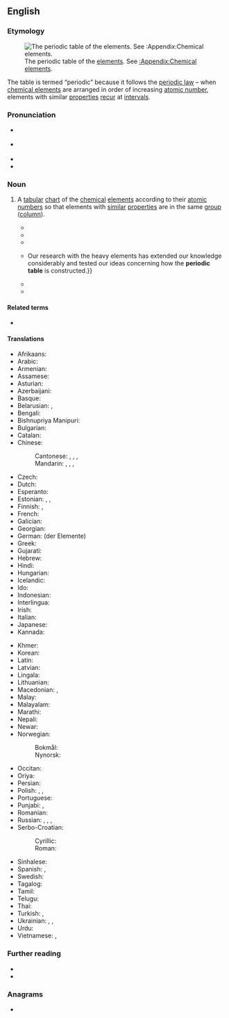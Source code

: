 ==English==
{{was wotd|2019|March|6}}

===Etymology===
[[File:Periodic table.svg|thumb|The periodic table of the [[element]]s. See [[:Appendix:Chemical elements]].]]

The table is termed “periodic” because it follows the [[periodic law]]&nbsp;– when [[chemical element]]s are arranged in order of increasing [[atomic number]], elements with similar [[property|properties]] [[recur]] at [[interval]]s.

===Pronunciation===
* {{a|RP}} {{IPA|en|/ˌpɪɹiˈɒdɪk ˈteɪb(ə)l/|/ˌpɪə-/}}
* {{a|GA}} {{IPA|en|/ˌpɪɹiˈɑdɪk ˈteɪbəl/}}
* {{rhymes|en|eɪbəl|s=6}}
* {{hyphenation|en|pe|ri|od|ic ta|ble}}

===Noun===
{{en-noun}}

# {{lb|en|chemistry}} A [[tabular]] [[chart#Noun|chart]] of the [[chemical#Adjective|chemical]] [[element]]s according to their [[atomic number]]s so that elements with [[similar]] [[property|properties]] are in the same [[group#Noun|group]] ([[column]]).
#* {{quote-journal|en|author=William Ramsay|authorlink=William Ramsay|title=[Societies and Academies. London.] An Attempt to Estimate the Relative Amounts of Krypton and of Xenon in Atmospheric Air.|journal=[[w:Nature (journal)|Nature: A Weekly Illustrated Journal of Science]]|location=London; New York, N.Y.|publisher=[[w:Macmillan Publishers|Macmillan and Co.]]|date=26 March 1903|year_published=16 April 1903|volume=67|issue=1746|page=573|pageurl=https://books.google.com/books?id=NfwWAAAAYAAJ&pg=RA2-PA573|column=2|oclc=64051812|passage=The atomic weight of krypton would accordingly be 81.62; the mean of former determinations is 81.28. This is in accordance with its position in the '''periodic table''', which lies between bromine, 80, and rubidium, 85.}}
#* {{quote-book|en|author=Frank Wigglesworth Clarke|authorlink=Frank Wigglesworth Clarke|author2=Henry Stephens Washington|authorlink2=Henry Stephens Washington|chapter=Evolution of the Elements|title=The Composition of the Earth’s Crust|series={{w|United States Geological Survey}} Professional Paper|seriesvolume=127|location=Washington, D.C.|publisher=[[w:United States Government Publishing Office|Government Printing Office]]|year=1924|pages=107–108|pageurl=https://books.google.com/books?id=A0oRAAAAIAAJ&pg=PA108|oclc=595215791|passage=Silica and alumina are distinctly the most abundant and characteristic petrogenic constituents, and with them are most frequently associated those elements toward the extreme petrogenic end of the '''periodic table''', especially potassium, sodium, and calcium in the order named; and these elements are associated with each other.}}
#* {{quote-book|en|author=George N. Bowers|chapter=Introduction—The Gallium Melting-point Standard: A New Fixed Point to Assure the Accuracy of Temperature Measurements in the Clinical Laboratory|editors=B[illy] W[ilson] Mangum and D[onald] D. Thornton|title=The Gallium Melting-point Standard|series=[[w:National Institute of Standards and Technology|National Bureau of Standards]] Special Publication|seriesvolume=481|location=Washington, D.C.|publisher=[[w:United States Government Publishing Office|U.S. Government Printing Office]]|month=June|year=1977|page=709|pageurl=https://books.google.com/books?id=83uLCRt7I6gC&pg=PA709|column=1|oclc=758253357|passage=Gallium, the 32nd most abundant element in the earth's crust, is a silver-grey metal, widely distributed in trace amounts in many rocks and ores. Its name, gallium (Lat., ''gallia'', France), honors the discovery of this element by a French chemist in 1875, just four years after [[w:Dmitri Mendeleev|[Dmitri] Mendeleev]] predicted its probable existence from a blank space in his newly described '''periodic table'''.}}
#* {{quote-journal|en|author=Richard Hahn|title=Life at the End of the Periodic Table|editor=Carolyn Krause|journal=Oak Ridge National Laboratory Review|location=Oak Ridge, Tenn.|publisher={{w|Oak Ridge National Laboratory}}|month=spring|year=1983|volume=16|issue=2|page=25|pageurl=https://books.google.com/books?id=w0s0ZGloTKoC&pg=RA1-PA25|column=1|issn=0048-1262|oclc=224131947|passage=The main theme of TRL [Transuranium Research Laboratory] research with transuranium elements has been the exploration of a region of the '''periodic table''' that is relatively new and inaccessible to most scientists. {{...}} Our research with the heavy elements has extended our knowledge considerably and tested our ideas concerning how the '''periodic table''' is constructed.}}
#* {{quote-book|en|author=Kristi Lew|chapter=Mercury: The Inside Story|title=Mercury|series=Understanding the Elements of the Periodic Table|location=New York, N.Y.|publisher=[[w:Rosen Publishing|The Rosen Publishing Group]]|year=2009|page=20|pageurl=https://books.google.com/books?id=pgUfSrD4gzQC&pg=PA20|isbn=978-1-4042-1780-5|passage=Taking into account the masses and percents of the isotopes, the average weight of a mercury atom is 200.59 amu, the atomic weight that is listed on some '''periodic tables'''. This type of average is called a weighted average. On other '''periodic tables''', such as the one in this book, mercury's atomic weight is rounded to the nearest whole number (201 amu).}}
#* {{quote-book|en|author=Peter J. Mikulecky|author2=Christopher Hren|chapter=Understanding the Many Uses of the Mole|title=Chemistry Workbook for Dummies|edition=2nd|location=Hoboken, N.J.|publisher={{w|John Wiley & Sons}}|year=2015|section=part II (Making and Remaking Compounds)|page=101|pageurl=https://books.google.com/books?id=puSfBQAAQBAJ&pg=PA101|isbn=978-1-118-94004-4|passage=The atomic masses you see in many '''periodic tables''' may vary slightly, so for consistency, we've rounded all atomic mass values to two decimal places before plugging them into equations.}}

====Related terms====
* {{l|en|periodic law}}

====Translations====
{{trans-top|tabular chart of the chemical elements}}
* Afrikaans: {{t+|af|periodieke tabel}}
* Arabic: {{t|ar|جَدْوَلٌ دَوْرِيّ|m}}
* Armenian: {{t|hy|պարբերական աղյուսակ}}
* Assamese: {{t|as|পৰ্যাবৃত্ত তালিকা}}
* Asturian: {{t|ast|tabla periódica|f}}
* Azerbaijani: {{t|az|dövri cədvəl}}
* Basque: {{t|eu|taula periodikoa}}
* Belarusian: {{t|be|перыядычная сістэма элементаў|f}}, {{t|be|табліца Мендзялеева|f}}
* Bengali: {{t|bn|পর্যায় সারণী}}
* Bishnupriya Manipuri: {{t|bpy|পর্যায় সারণী}}
* Bulgarian: {{t|bg|периодична система на елементите|f}}
* Catalan: {{t|ca|taula periòdica|f}}
* Chinese:
*: Cantonese: {{t|yue|元素週期表}}, {{t|yue|元素周期表|tr=jyun4 sou3 zau1 kei4 biu2}}, {{t|yue|週期表}}, {{t|yue|周期表|tr=zau1 kei4 biu2}}
*: Mandarin: {{t+|cmn|元素週期表|sc=Hani}}, {{t+|cmn|元素周期表|tr=yuánsù zhōuqíbiǎo|sc=Hani}}, {{t+|cmn|週期表|sc=Hani}}, {{t+|cmn|周期表|tr=zhōuqī biǎo|sc=Hani}}
* Czech: {{t|cs|periodická tabulka|f}}
* Dutch: {{t+|nl|periodiek systeem|n}}
* Esperanto: {{t|eo|perioda tabelo}}
* Estonian: {{t|et|keemiliste elementide perioodilisussüsteem}}, {{t|et|Mendelejevi tabel}}, {{t|et|perioodilisustabel}}
* Finnish: {{t+|fi|jaksollinen järjestelmä}}, {{t|fi|[[alkuaine|alkuaineiden]] [[jaksollinen järjestelmä]]}}
* French: {{t+|fr|tableau périodique|m}}
* Galician: {{t+|gl|táboa periódica|f}}
* Georgian: {{t|ka|ქიმიურ ელემენტთა პერიოდული სისტემა}}
* German: {{t+|de|Periodensystem}} (der Elemente) {{g|n}}
* Greek: {{t+|el|περιοδικός πίνακας|m}}
* Gujarati: {{t|gu|આવર્ત સારણી}}
* Hebrew: {{t|he|הטבלה המחזורית|f|tr=ha-ṭabelah ha-maḥazôrît}}
* Hindi: {{t|hi|आवर्त सारणी}}
* Hungarian: {{t+|hu|periódusos rendszer}}
* Icelandic: {{t+|is|lotukerfi|n}}
* Ido: {{t|io|periodala tabelo}}
* Indonesian: {{t+|id|tabel periodik}}
* Interlingua: {{t|ia|tabella periodic}}
* Irish: {{t|ga|tábla peiriadach|m}}
* Italian: {{t|it|tavola periodica|f}}
* Japanese: {{t+|ja|周期表|tr=しゅうきひょう, shūkihyō}}
* Kannada: {{t|kn|ಆವರ್ತ ಕೋಷ್ಟಕ}}
{{trans-mid}}
* Khmer: {{t|km|តារាងខួបធាតុគីមី|tr=taaraang kʰuəp tʰiet kiimii|sc=Khmr}}
* Korean: {{t+|ko|주기율표(周期律表)}}
* Latin: {{t+|la|systema periodicum|n}}
* Latvian: {{t|lv|ķīmisko elementu periodiskā tabula}}
* Lingala: {{t|ln|etánda ya bileko}}
* Lithuanian: {{t+|lt|periodinė elementų lentelė}}
* Macedonian: {{t|mk|периоден систем|m}}, {{t|mk|периодична таблица|f}}
* Malay: {{t+|ms|jadual berkala}}
* Malayalam: {{t|ml|ആവര്ത്തനപ്പട്ടിക|sc=Mlym}}
* Marathi: {{t|mr|आवर्त सारणी}}
* Nepali: {{t|ne|आवर्त सारणी}}
* Newar: {{t|new|तत्त्वमां}}
* Norwegian:
*: Bokmål: {{t|nb|periodesystem|n}}
*: Nynorsk: {{t|nn|periodesystem|n}}
* Occitan: {{t|oc|taula periodica|f}}
* Oriya: {{t|or|ପର୍ଯ୍ୟାୟ ସାରଣୀ}}
* Persian: {{t+|fa|جدول تناوبی|tr=jadval-e tanâvobi}}
* Polish: {{t+|pl|układ okresowy|m}}, {{t+|pl|układ okresowy pierwiastków|m}}, {{t|pl|tablica Mendelejewa|f}} {{qualifier|colloquial}}
* Portuguese: {{t+|pt|tabela periódica|f}}
* Punjabi: {{t|pa|ਮਿਆਦੀ ਪਹਾੜਾ}}, {{t|pa|ਤਰਤੀਬੀ ਪਹਾੜਾ}}
* Romanian: {{t|ro|tabel periodic|n}}
* Russian: {{t|ru|периоди́ческая систе́ма|f}}, {{t+|ru|периоди́ческая систе́ма элеме́нтов|f}}, {{t|ru|табли́ца Менделе́ева|f}}, {{t+|ru|периоди́ческая табли́ца|f}}
* Serbo-Croatian:
*: Cyrillic: {{t|sh|периодни сустав елемената|m}}
*: Roman: {{t|sh|periodni sustav elemenata|m}}
* Sinhalese: {{t|si|ආවර්තිතා වගුව}}
* Spanish: {{t|es|clasificación periódica|f}}, {{t|es|tabla periódica|f}}
* Swedish: {{t+|sv|periodiska systemet|n}}
* Tagalog: {{t|tl|talaulitan}}
* Tamil: {{t|ta|ஆவர்த்தன அட்டவணை}}
* Telugu: {{t+|te|ఆవర్తన పట్టిక}}
* Thai: {{t|th|ตารางธาตุ|tr=dtaaraang tâat}}
* Turkish: {{t+|tr|periyodik tablo}}, {{t+|tr|periyodik cetvel}}
* Ukrainian: {{t|uk|періодична система елементів|f}}, {{t|uk|періодична таблыця|f}}, {{t|uk|таблиця Менделєєва|f}}
* Urdu: {{t-needed|ur}}
* Vietnamese: {{t|vi|bảng tuần hoàn}}, {{t|vi|bảng tuần hoàn các nguyên tố hóa học}}
{{trans-bottom}}

===Further reading===
* {{pedia}}
* {{comcatlite}}

===Anagrams===
* {{anagrams|en|a=abcdeeiiloprt|bioreplicated}}